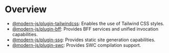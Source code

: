 # Overview

- [@modern-js/plugin-tailwindcss](/plugin/cli-plugins/plugin-tailwind): Enables the use of Tailwind CSS styles.
- [@modern-js/plugin-bff](/plugin/cli-plugins/plugin-bff): Provides BFF services and unified invocation capabilities.
- [@modern-js/plugin-ssg](/plugin/cli-plugins/plugin-ssg): Provides static site generation capabilities.
- [@modern-js/plugin-swc](/plugin/rsbuild-plugins/plugin-swc): Provides SWC compilation support.